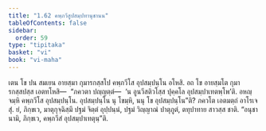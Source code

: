 ```yaml
---
title: "1.62 คพฺภวีสูปสมฺปทานุชานน"
tableOfContents: false
sidebar:
  order: 59
type: "tipitaka"
basket: "vi"
book: "vi-maha"
---
```



<DynamicBreadcrumb />

<Division number="124" book="vi-maha">

<Paragraph number="514" book="vi-maha">
เตน โข ปน สมเยน อายสฺมา กุมารกสฺสโป คพฺภวีโส อุปสมฺปนฺโน อโหสิ. อถ โข อายสฺมโต กุมารกสฺสปสฺส เอตทโหสิ—  “ภควตา ปญฺญตฺตํ—  ‘น อูนวีสติวโสฺส ปุคฺคโล อุปสมฺปาเทตพฺโพ’ติ. อหญฺจมฺหิ คพฺภวีโส อุปสมฺปนฺโน. อุปสมฺปนฺโน นุ โขมฺหิ, นนุ โข อุปสมฺปนฺโน”ติ? ภควโต เอตมตฺถํ อาโรเจสุํ. ยํ, ภิกฺขเว, มาตุกุจฺฉิสฺมึ ปฐมํ จิตฺตํ อุปฺปนฺนํ, ปฐมํ วิญฺญาณํ ปาตุภูตํ, ตทุปาทาย สาวสฺส ชาติ. “อนุชานามิ, ภิกฺขเว, คพฺภวีสํ อุปสมฺปาเทตุนฺ”ติ.
</Paragraph>
</Division>